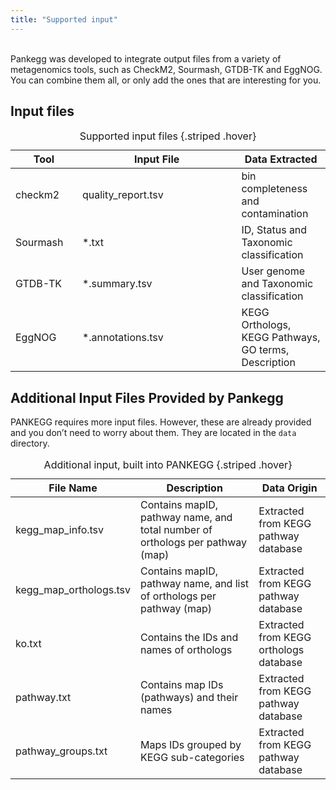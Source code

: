 ```yaml
---
title: "Supported input"
---
```

<br>
Pankegg was developed to integrate output files from a variety of metagenomics tools, such as CheckM2, Sourmash, GTDB-TK and EggNOG. You can combine them all, or only add the ones that are interesting for you.

## Input files

| Tool      | Input File | Data Extracted |
|-----------|--------------------------|---------------|
| checkm2   | quality_report.tsv       | bin completeness and contamination              |
| Sourmash  | *.txt                    | ID, Status and Taxonomic classification         |
| GTDB-TK   | *.summary.tsv            | User genome and Taxonomic classification        |
| EggNOG    | *.annotations.tsv        | KEGG Orthologs, KEGG Pathways, GO terms, Description  |

: Supported input files {.striped .hover}


## Additional Input Files Provided by Pankegg


PANKEGG requires more input files. However, these are already provided and you don't need to worry about them. They are located in the `data` directory. 

| File Name               | Description                                                                   | Data Origin                             |
|-------------------------|-------------------------------------------------------------------------------|-----------------------------------------|
| kegg_map_info.tsv       | Contains mapID, pathway name, and total number of orthologs per pathway (map) | Extracted from KEGG pathway database    |
| kegg_map_orthologs.tsv  | Contains mapID, pathway name, and list of orthologs per pathway (map)         | Extracted from KEGG pathway database    |
| ko.txt                  | Contains the IDs and names of orthologs                                       | Extracted from KEGG orthologs database  |
| pathway.txt             | Contains map IDs (pathways) and their names                                   | Extracted from KEGG pathway database    |
| pathway_groups.txt      | Maps IDs grouped by KEGG sub-categories                                       | Extracted from KEGG pathway database    |

: Additional input, built into PANKEGG {.striped .hover}